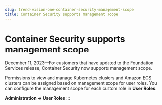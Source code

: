 ```yaml
---
slug: trend-vision-one-container-security-management-scope
title: Container Security supports management scope
---
```

# Container Security supports management scope

December 11, 2023—For customers that have updated to the Foundation Services release, Container Security now supports management scope.

Permissions to view and manage Kubernetes clusters and Amazon ECS clusters can be assigned based on management scope for user roles. You can configure the management scope for each custom role in **User Roles**.

**Administration → User Roles**
:::
